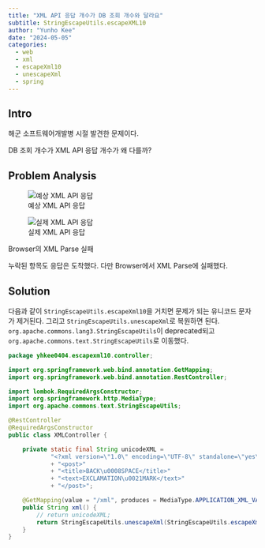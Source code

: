 ```yaml
---
title: "XML API 응답 개수가 DB 조회 개수와 달라요"
subtitle: StringEscapeUtils.escapeXML10
author: "Yunho Kee"
date: "2024-05-05"
categories:
  - web
  - xml
  - escapeXml10
  - unescapeXml
  - spring
---
```


## Intro 

해군 소프트웨어개발병 시절 발견한 문제이다.

DB 조회 개수가 XML API 응답 개수가 왜 다를까?

## Problem Analysis

::: {#fig-escape-xml10 layout-ncol=2}
![예상 XML API 응답](스크린샷 2024-05-05 233811.png){group="escape-xml10" fig-alt="A screenshot of the expected xml api response."}

![실제 XML API 응답](스크린샷 2024-05-05 233633.png){group="escape-xml10" fig-alt="A screenshot of the real xml api response."}

Browser의 XML Parse 실패
:::

누락된 항목도 응답은 도착했다. 다만 Browser에서 XML Parse에 실패했다.

## Solution

다음과 같이 `StringEscapeUtils.escapeXml10`을 거치면 문제가 되는 유니코드 문자가 제거된다. 그리고 `StringEscapeUtils.unescapeXml`로 복원하면 된다.
`org.apache.commons.lang3.StringEscapeUtils`이 deprecated되고 `org.apache.commons.text.StringEscapeUtils`로 이동했다.

```java
package yhkee0404.escapexml10.controller;

import org.springframework.web.bind.annotation.GetMapping;
import org.springframework.web.bind.annotation.RestController;

import lombok.RequiredArgsConstructor;
import org.springframework.http.MediaType;
import org.apache.commons.text.StringEscapeUtils;

@RestController
@RequiredArgsConstructor
public class XMLController {

    private static final String unicodeXML = 
			"<?xml version=\"1.0\" encoding=\"UTF-8\" standalone=\"yes\"?>"
			+ "<post>"
			+ "<title>BACK\u0008SPACE</title>"
			+ "<text>EXCLAMATION\u0021MARK</text>"
			+ "</post>";

    @GetMapping(value = "/xml", produces = MediaType.APPLICATION_XML_VALUE)
    public String xml() {
        // return unicodeXML;
        return StringEscapeUtils.unescapeXml(StringEscapeUtils.escapeXml10(unicodeXML));
    }
}
```